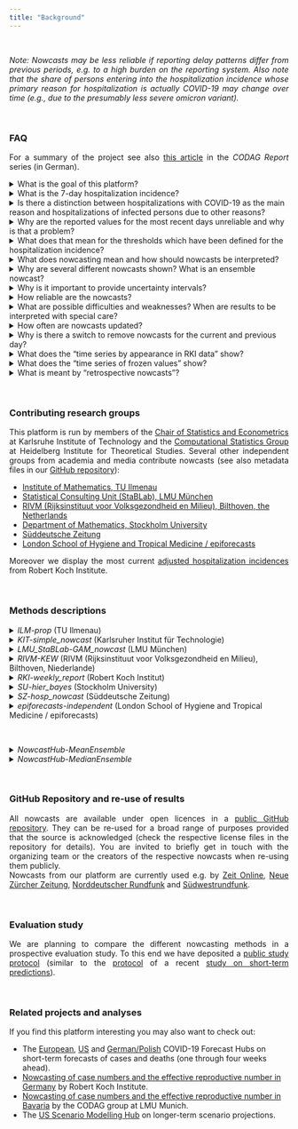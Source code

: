 ```yaml
---
title: "Background"
---
```


<style>
p {
  text-align: justify;
}

blockquote {
  text-align: justify;
  font-size: 10pt;
}
</style>

<br>

*Note: Nowcasts may be less reliable if reporting delay patterns differ from previous periods, e.g. to a high burden on the reporting system. Also note that the share of persons entering into the hospitalization incidence whose primary reason for hospitalization is actually COVID-19 may change over time (e.g., due to the presumably less severe omicron variant).*

<br>

### FAQ

For a summary of the project see also [this article](https://www.covid19.statistik.uni-muenchen.de/pdfs/codag-bericht-24.pdf){target="_blank"} in the *CODAG Report* series (in German).

<details><summary>What is the goal of this platform?</summary>
<blockquote>
The main goal of this project is to estimate the 7-day hospitalization incidence for Germany and its states reliably and to assess recent trends based on incomplete data. The frequently referred to most recent values of the raw hospitalization incidence underestimate the true number of hospitalizations (see also answers to the other questions). Nowcasting corrections of these numbers allow for a better assessment of the current epidemic situation.
<br>
At the same time we have a scientific interest to compare different nowcasting methods and to assess whether the combination of different nowcasts yields more reliable results.
</blockquote>
</details>

<details><summary>What is the 7-day hospitalization incidence?</summary>
<blockquote>
We follow the definition by Robert Koch Institute. Today's seven-day hospitalization incidence is the number of hospitalized cases of COVID-19 (in absolute numbers or per 100.000 population) whose *Meldedatum*, i.e. the date when the respective infection was electronically recorded at the local health authorities was in the 7 preceding days. It is thus *not* equivalent to the number of new hospitalizations during the last 7 days. Also, the 7-day hospitalization incidence does not take into account whether the reason of hospitalization was COVID-19 or not (see next question).
<br>
Further information on the 7-day hospitalization incidence (in German) are available on the [GitHub site of Robert Koch-Institute](https://github.com/robert-koch-institut/COVID-19-Hospitalisierungen_in_Deutschland){target="_blank"}.
<br>
In this context we note that some German states (Bundesländer) also publish their own hospitalization incidences which follow different definitions (e.g., temporal aggregation by date of hospitalization rather than *Meldedatum* of the infection; see [this news item by NDR](https://www.ndr.de/nachrichten/info/Nach-MPK-Beschluss-Verwirrung-um-Hospitalisierungsinzidenz,hospitalisierungsinzidenz100.html){target="_blank"})). We focus exclusively on the indicator provided by RKI.
</blockquote>
</details>

<details><summary>Is there a distinction between hospitalizations with COVID-19 as the main reason and hospitalizations of infected persons due to other reasons?</summary>
<blockquote>
The hospitalization incidence as defined by RKI does not take into account the main reason of hospitalization ("with or because of COVID"). Our analyses build directly upon this indicator and concern purely the problem of delays and incomplete most recent data points (see next question). The difficulty that only part of the hospitalizations are due to illness from COVID thus remains. To our knowledge there are currently no reliable national-level data on this question. Given the presumably lower average severity of infections with the omicron variant it is possible that the share of hospitalizations where COVID is not the reason of hospitalization increases. This can limit the comparability of incidence values across different phases of the pandemic and needs to be taken into account in their interpretation. However, it should be noted that hospitalizations with COVID as a secondary diagnosis nonetheless imply additional efforts for hospitals, e.g. in terms of isolation measures.
<br>
A more detailed account on this question for the states of [Rheinland-Pfalz](https://www.swr.de/swraktuell/rheinland-pfalz/mit-oder-wegen-corona-im-krankenhaus-100.html){target="_blank"} and [Baden-Württemberg](https://www.swr.de/swraktuell/baden-wuerttemberg/was-sagt-die-hospitalisierungsinzidenz-in-der-omikron-welle-aus-100.html){target="_blank"} can be found in news items by German public broadcaster SWR (in German). According to these articles, approximately on third of the hospitalization incidence was due to cases where COVID-19 was the primary reason of hospitalization in Rheinland-Pfalz, while the number was close to two thirds in Baden-Württemberg. Analyses on the states of Bavaria and Saarland are available in [CODAG report no. 26](https://www.covid19.statistik.uni-muenchen.de/pdfs/codag-bericht-25.pdf) from LMU Munich (in German).
</blockquote>
</details>

<details><summary>Why are the reported values for the most recent days unreliable and why is that a problem?</summary>
<blockquote>
The *Meldedatum* and the date when a hospitalization first appears the data set at Robert Koch Institut can be several days or even weeks apart. Several aspects play a role here. Firstly, an infected person may not be in a state which requires hospitalization on the *Meldedatum*, but reach such a state at a later point. In this case, the number of hospitalizations for the respective *Meldedatum* will be retrospectively increased by one. Secondly, there can be reporting delays between the actual date of hospitalization and the appearance of the hospitalization in the RKI data.
<br>
The daily values of the hospitalization incidence aggregated by *Meldedatum* are thus usually corrected upwards during the following days and weeks. Most additions occur within a few days, so that the values for the last few days are most strongly affected. Oftentimes they considerably underestimate the true number of hospitalizations (see e.g. [this news item](https://www.ndr.de/nachrichten/info/Hospitalisierungsrate-zeigt-nur-noch-die-Haelfte-der-Corona-Patienten,hospitalisierungsrate102.html){target="_blank"} by the public broadcaster NDR or [CODAG-Report Nr. 21](https://www.covid19.statistik.uni-muenchen.de/pdfs/codag-bericht-21.pdf){target="_blank"} by LMU Munich; both in German). In particular, preliminary data can create the impression of a decreasing hospitalization incidence even if it is actually on the rise.
</blockquote>
</details>

<details><summary>What does that mean for the thresholds which have been defined for the hospitalization incidence?</summary>
<blockquote>
The thresholds of 1.5 and 5 [suggested by RKI in September 2021 (Fig 1)](https://www.rki.de/DE/Content/InfAZ/N/Neuartiges_Coronavirus/Downloads/control-covid-2021-09-22.pdf?__blob=publicationFile) explicitly refer to preliminary values as available on the respective date (see "time series of frozen values" below). They thus take into account the incompleteness of the data. The  [governmental decision from 18 November 2021 (Paragraph 9)](https://www.bundesregierung.de/resource/blob/974430/1982598/defbdff47daf5f177586a5d34e8677e8/2021-11-18-mpk-data.pdf?download=1) does not address this distinction explicitly, but according to [media coverage](https://www.ndr.de/nachrichten/info/Fragen-und-Antworten-zur-Hospitalisierungsinzidenz,hospitalisierungsinzidenz102.html) the thresholds of 3, 6 and 9 are equally applied to the preliminary values.
</blockquote>
</details>

<details><summary>What does nowcasting mean and how should nowcasts be interpreted?</summary>
<blockquote>
Nowcasting is a statistical tool which, based on preliminary data, estimates which value a given quantity will take once measurements are complete. In our application we estimate how many hospitalizations will be reported in total for a given *Meldedatum*. To this end, information on the hospitalizations already reported up to the current date and data on past reporting delays are used.
<br>
The term nowcasting typically refers to events which have already occurred, but have not been measured or reported completely. For instance, nowcasting methods can be used to estimate how many cases of COVID-19 have been detected on a given day before these information have been aggregated into a central data set. This is not exactly the case for the hospitalization incidence as it is possible that hospitalizations linked to a given *Meldedatum* have not even occurred yet at the time of nowcasting. We nonetheless use the term *nowcasting* as it has become common for this type of analysis.
<br>
The nowcasts presented here should be interpreted as probability statements. An exact estimation of the true number of hospitalizations is not feasible and nowcasts can merely provide a range of probable values (see below).
</blockquote>
</details>

<details><summary>Why are several different nowcasts shown? What is an ensemble nowcast?</summary>
<blockquote>
Nowcasts are always based on a number of assumptions. Moeover, different models may include different additional data sources. Therefore, results based on different approaches often vary, and it is reasonable to compare different nowcasts to get an idea of the range of predictions. Moreover it can be helpful to combine several nowcasts into a so-called ensemble nowcast to achieve a more robust estimation. This approach has shown benefits for instance in [weather forecasting](https://www.science.org/doi/abs/10.1126/science.1115255){target="_blank"}, but also in [epidmimological applications](https://www.medrxiv.org/content/10.1101/2021.02.03.21250974v2){target="_blank"}.
</blockquote>
</details>

<details><summary>Why is it important to provide uncertainty intervals?</summary>
<blockquote>
No model is perfect and the exact number of hospitalizations for a given *Meldedatum* canot be predicted exactly. The nowcasts displayed here therefore explicitly quantify their own uncertainty, i.e. they state how reliable they consider their own estimation. This is done via intervals which are supposed to contain the true value with a given probability (50% or 95%).
</blockquote>
</details>

<details><summary>How reliable are the nowcasts?</summary>
<blockquote>
The evaluation of the different methods is an important goal of this project (see below). However, it is in the nature of things that assessing the quality of nowcasts is only feasible after a some time has passed. The visualization tool enables the user to return to past data versions and nowcasts issued in the past to get an idea of their reliability. E.g., nowcasts for the state of Saxony from 18 November 2021 were considerably below the ultimately observed values, which was likely due to the overstrain of the reporting system (see next question).
</blockquote>
</details>

<details><summary>What are possible difficulties and weaknesses? When are results to be interpreted with special care?</summary>
<blockquote>
The central assumption on which most nowcasts are built is that the delays between the *Meldedatum* and the apppearance of a hospitalization in the RKI data set will follow similar patterns in the future as they did in the past. If this is not the case, e.g., due to major changes in testing strategies or an overload of the health system, the quality of nowcasts may suffer. For instance, if average delays get loner, nowcasts may tend to underestimate the true values. It must be assumed that this is currently (December 2021) the case for certain federal states, or may be the case in weeks to come.
</blockquote>
</details>

<details><summary>How often are nowcasts updated?</summary>
<blockquote>
Nowcasts are updated daily at around 1pm. As long as a team have not updated their nowcast yet, their nowcast from the previous day (or the most recent nowcasts which is not older than seven days) is displayed. 
<br>
Occasionally there may be delays, e.g. if input data from RKI become available later than usually. In this case we try to update nowcasts in a timely manner, but some models require a certain time to compute.
</blockquote>
</details>

<details><summary>Why is there a switch to remove nowcasts for the current and previous day?</summary>
<blockquote>
For the last two days a particularly large number of additional reports must be expected. Therefore, nowcasts for these days may be less reliable than for days which are further in the past. For this reason we did not show nowcasts for the last two days by default during the first few weeks of our project. In the meantime we have found that, if one takes into account the wider uncertainty intervals, the nowcasts for these two days are not actually less reliable than the remaining ones. We have therefore decided to show them by default.
</blockquote>
</details>

<details><summary>What does the "time series by appearance in RKI data" show?</summary>
<blockquote>
An alternative to nowcasting the hospitalization incidence by *Meldedatum* (i.e. the day when the respective infection was electronically recorded by the local health authority, see above) is to aggregate hospitalizations by the day when they first appeared in the RKI data set. These numbers do not change over the following days, meaning that trends are more straightforward to interpret. Owing to reporting delays, the resulting curve is typically shifted to the right compared to the seven-day hospitalization incidence by *Meldedatum*.
</blockquote>
</details>


<details><summary>What does the "time series of frozen values" show?</summary>
<blockquote>
Another alternative to nowcasting is to show the 7-day hospitalization incidence for each *Meldedatum* based on the data version from the respective date. This way, all shown values will be similarly incomplete and more comparable over time. A downside of this approach is that it only exploits part of the information already available.
</blockquote>
</details>

<details><summary>What is meant by "retrospective nowcasts"?</summary>
<blockquote>
The main goal of this project is to provide nowcasts in real time to allow for an improved assessment of the current situation. However, in order to systematically compare different modelling approaches, we also collect nowcast which have been created retrospectively and evaluate how they would have performed in the past. For a fair comparison it is crucial that models only use data which would already have been available at the respective time of nowcasting.
</blockquote>
</details>

<br>

### Contributing research groups

This platform is run by members of the [Chair of Statistics and Econometrics](https://statistik.econ.kit.edu/index.php){target="_blank"} at Karlsruhe Institute of Technology and the [Computational Statistics Group](https://www.h-its.org/de/forschung/cst/){target="_blank"} at Heidelberg Institute for Theoretical Studies. Several other independent groups from academia and media contribute nowcasts (see also metadata files in our [GitHub repository](https://github.com/KITmetricslab/hospitalization-nowcast-hub/tree/main/data-processed){target="_blank"}):

- [Institute of Mathematics, TU Ilmenau](https://www.tu-ilmenau.de/stochastik/){target="_blank"}
- [Statistical Consulting Unit (StaBLab), LMU München](https://corona.stat.uni-muenchen.de/){target="_blank"}
- [RIVM (Rijksinstituut voor Volksgezondheid en Milieu), Bilthoven, the Netherlands](https://www.rivm.nl/en){target="_blank"}
- [Department of Mathematics, Stockholm University](https://www.su.se/english/profiles/fegu7762-1.554768){target="_blank"}
- [Süddeutsche Zeitung](https://www.sueddeutsche.de/thema/Coronavirus){target="_blank"}
- [London School of Hygiene and Tropical Medicine / epiforecasts](https://epiforecasts.io/){target="_blank"}

Moreover we display the most current [adjusted hospitalization incidences](https://github.com/robert-koch-institut/COVID-19-Hospitalisierungen_in_Deutschland){target="_blank"} from Robert Koch Institute.

<br>

### Methods descriptions

<details><summary>*ILM-prop* (TU Ilmenau)</summary>
<blockquote>
These Nowcasts are based on the proportion of the 7-day incidence of COVID-19 cases that appear in the hospitalization incidence after one, two etc. weeks. This model then multiplies todays known 7-day incidence by these weekly proportions and predicts todays 7-day hospitalization incidence by summing these up. 
The uncertainty is based on a log-normal (within age-groups) or normal (sum over all age groups) distribution where the dispersion is estimated based on retrospective application of the model.
</blockquote>
</details>

<details><summary>*KIT-simple_nowcast* (Karlsruher Institut für Technologie)</summary>
<blockquote>
Nowcasting is based on a simple estimation of the distribution of delays between the Meldedatum and appearance in the RKI data set (based on the last 60 days). From these, multiplication factors are derived and used for an upward correction of incomplete observations. To assess the nowcast uncertainty, the same corrected values are generated for past time points (based on the information available at the respective time) and compared to the subsequently observed values. To this end we assume a negative binomial distribution, where the dispersion parameter is a function of the time difference between Meldedatum and date of nowcast. Estimation of the dispersion parameter ist done via a maximum likelihood approach.
<br>
This method is purposefully kept simple and has the role of a reference/baseline model in our comparative evaluation study (see below). The central assumption is that delay distributions are temporally stable. Weekday effects and recent developments in case numbers are not accounted for.
</blockquote>
</details>


<details><summary>*LMU_StaBLab-GAM_nowcast* (LMU München)</summary>
<blockquote>
Nowcasts are based on a generalized additive model and the sequential multinomial structure of the time delay. The model is a slightly adapted version of the method by [Schneble et al. (2020)](https://onlinelibrary.wiley.com/doi/full/10.1002/bimj.202000143){target="_blank"} for nowcasting of fatal infections.
</blockquote>
</details>

<details><summary>*RIVM-KEW* (RIVM (Rijksinstituut voor Volksgezondheid en Milieu), Bilthoven, Niederlande)</summary>
<blockquote>
This model is a simplified version of the model presented by van de Kassteele, Eilers and Wallinga ([Epidemiology, 2019](https://doi.org/10.1097/ede.0000000000001050){target="_blank"}). The reported counts by date and delay are described by a negative binomial distribution. The expected values are modelled by a two-dimensional P-spline surface and other covariates. This surface is extrapolated for all dates and delays outside the reporting triangle. The nowcast is obtained by summing all counts over the delays by date. Prediction intervals are obtained by Monte Carlo simulation from the predictive distribution. This simplified model is without the calender time x delay interaction, the unimodality and boundary constraints. Model fitting is done efficiently using the [mgcv](https://cran.r-project.org/web/packages/mgcv/index.html){target="_blank"} package in R.
</blockquote>
</details>

<details><summary>*RKI-weekly_report* (Robert Koch Institut)</summary>
<blockquote>
These are the corrected seven-day hospitalization incidences first published on Thursdays in the [weekly reports of the Robert Koch Institute](https://www.rki.de/DE/Content/InfAZ/N/Neuartiges_Coronavirus/Situationsberichte/Gesamt.html){target="_blank"} and now updated on a daily basis e.g. in the [COVID-19 Trends Dashboard](https://www.rki.de/DE/Content/InfAZ/N/Neuartiges_Coronavirus/Situationsberichte/COVID-19-Trends/COVID-19-Trends.html?__blob=publicationFile#/home). These are based on a modified version of the [nowcasting method for 7-day case incidences](https://www.rki.de/DE/Content/InfAZ/N/Neuartiges_Coronavirus/Projekte_RKI/Nowcasting.html){target="_blank"}.
</blockquote>
</details>

<details><summary>*SU-hier_bayes* (Stockholm University)</summary>
<blockquote>
Nowcasts are based on a modified version of the model from [Günther et al 2020](https://onlinelibrary.wiley.com/doi/full/10.1002/bimj.202000112).
</blockquote>
</details>

<details><summary>*SZ-hosp_nowcast* (Süddeutsche Zeitung)</summary>
<blockquote>
SZ estimates the nowcasting values for the hospitalization incidence based on differences between the daily published and retrospectively corrected values resulting from later reports. To this end the archived data sets of Robert-Koch-Institute (https://github.com/robert-koch-institut/COVID-19-Hospitalisierungen_in_Deutschland) from the last 60 days are analysed. For each of the 25 days before the last date in the data set we compute by how many percent the later corrected value differs from the originally reported value. Quantiles of the resulting multiplication factors are computed, and the currently reported hospitalization incidence is multiplied with these quantiles to estimate the total incidence. Finally, the results are smoothed over a three-day window to remove unrealistic fluctuations.
</blockquote>
</details>

<details><summary>*epiforecasts-independent* (London School of Hygiene and Tropical Medicine / epiforecasts)</summary>
<blockquote>
A semi-parametric nowcasting method for right censored hospitalisations by date of positive test. Hospitalisations are modelled using a random walk on the log scale. Reporting delays are then modelled parametrically using a lognormal distribution with the log mean and log standard deviation each modelled using a weekly random walk with a pooled standard deviation. Report date effects are modelling using a random effect for day of the week with public holidays assumed to be reported like Sundays. Age groups and locations are nowcast independently (thus the name of the model). The model is implemented using the [epinowcast R package](https://epiforecasts.io/epinowcast){target="_blank"}. The analysis code is available [here](https://github.com/epiforecasts/eval-germany-sp-nowcasting). Note: There is a second version of this model currently not displayed in which the different time series are modelled in a hierarchical manner ([Epiforecasts-hierarchical](https://github.com/KITmetricslab/hospitalization-nowcast-hub/tree/main/data-processed/Epiforecasts-hierarchical){target="_blank"}).
</blockquote>
</details>

<br>

<details><summary>*NowcastHub-MeanEnsemble* </summary>
<blockquote>
This ensemble is created by taking quantile-wise means of the available member models providing complete nowcasts (28 days through 0 days before the current date).
</blockquote>
</details>

<details><summary>*NowcastHub-MedianEnsemble* </summary>
<blockquote>
This ensemble is created by taking quantile-wise medians of the available member models providing complete nowcasts (28 days through 0 days before the current date).
</blockquote>
</details>

<br>

### GitHub Repository and re-use of results

All nowcasts are available under open licences in a [public GitHub repository](https://github.com/KITmetricslab/hospitalization-nowcast-hub). They can be re-used for a broad range of purposes provided that the source is acknowledged (check the respective license files in the repository for details). You are invited to briefly get in touch with the organizing team or the creators of the respective nowcasts when re-using them publicly.
<br>
Nowcasts from our platform are currently used e.g. by [Zeit Online](https://www.zeit.de/wissen/aktuelle-corona-zahlen-karte-deutschland-landkreise), [Neue Zürcher Zeitung](https://www.nzz.ch/visuals/corona-deutschland-alle-zahlen-und-regeln-ld.1656184), [Norddeutscher Rundfunk](https://www.ndr.de/nachrichten/info/Corona-Wie-hoch-ist-die-Hospitalisierungsrate-wirklich-,hospitalisierung106.html) and [Südwestrundfunk](https://www.swr.de/swraktuell/coronavirus-karte-100.html).

<br>

### Evaluation study

We are planning to compare the different nowcasting methods in a prospective evaluation study. To this end we have deposited a [public study protocol](https://osf.io/mru75/){target="_blank"} (similar to the [protocol](https://osf.io/zkdvb/){target="_blank"} of a recent [study on short-term predictions](https://www.nature.com/articles/s41467-021-25207-0){target="_blank"}).

<br>

### Related projects and analyses

If you find this platform interesting you may also want to check out:

- The [European](https://covid19forecasthub.eu/){target="_blank"}, [US](https://covid19forecasthub.org/){target="_blank"} and [German/Polish](https://kitmetricslab.github.io/forecasthub/){target="_blank"} COVID-19 Forecast Hubs on short-term forecasts of cases and deaths (one through four weeks ahead).
- [Nowcasting of case numbers and the effective reproductive number in Germany](https://www.rki.de/DE/Content/InfAZ/N/Neuartiges_Coronavirus/Projekte_RKI/Nowcasting.html){target="_blank"} by Robert Koch Institute.
- [Nowcasting of case numbers and the effective reproductive number in Bavaria](https://corona.stat.uni-muenchen.de/nowcast/){target="_blank"} by the CODAG group at LMU Munich.
- The [US Scenario Modelling Hub](https://covid19scenariomodelinghub.org/){target="_blank"} on longer-term scenario projections.
